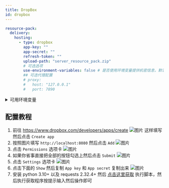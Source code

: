 ```yaml
---
title: DropBox
id: dropbox
---
```


```yaml
resource-pack:
  delivery:
    hosting:
      - type: dropbox
        app-key: ""
        app-secret: ""
        refresh-token: ""
        upload-path: "server_resource_pack.zip"
        # 可选选项
        use-environment-variables: false # 是否使用环境变量提供机密信息，默认为 false
        ## 可选代理配置
        # proxy:
        #   host: "127.0.0.1"
        #   port: 7890
```

<details>
  <summary>可用环境变量</summary>
  - CE_DROPBOX_APP_KEY
  - CE_DROPBOX_APP_SECRET
  - CE_DROPBOX_REFRESH_TOKEN
</details>

## 配置教程

1. 前往 https://www.dropbox.com/developers/apps/create
   ![图片](/img/i18n/zh-Hans/host/dropbox-1.png)
   这样填写然后点击 `Create app`
2. 按照图片填写 `http://localhost:8080` 然后点击 `Add`
   ![图片](/img/i18n/zh-Hans/host/dropbox-2.png)
3. 点击 `Permissions` 选项卡
   ![图片](/img/i18n/zh-Hans/host/dropbox-3.png)
4. 如果你省事直接把全部的按钮勾选上然后点击 `Submit`
   ![图片](/img/i18n/zh-Hans/host/dropbox-4.png)
5. 点击 `Settings` 选项卡
   ![图片](/img/i18n/zh-Hans/host/dropbox-5.png)
6. 点击下面的 `Show` 然后复制 `App key` 和 `App secret` 复制出来
   ![图片](/img/i18n/zh-Hans/host/dropbox-6.png)
7. 安装 python 3.10+ 以及 requests 2.32.4+ 然后 [点击这里获取](/file/i18n/zh-Hans/dropbox-onedrive.py) 执行脚本，然后执行获取程序按提示输入然后操作即可
